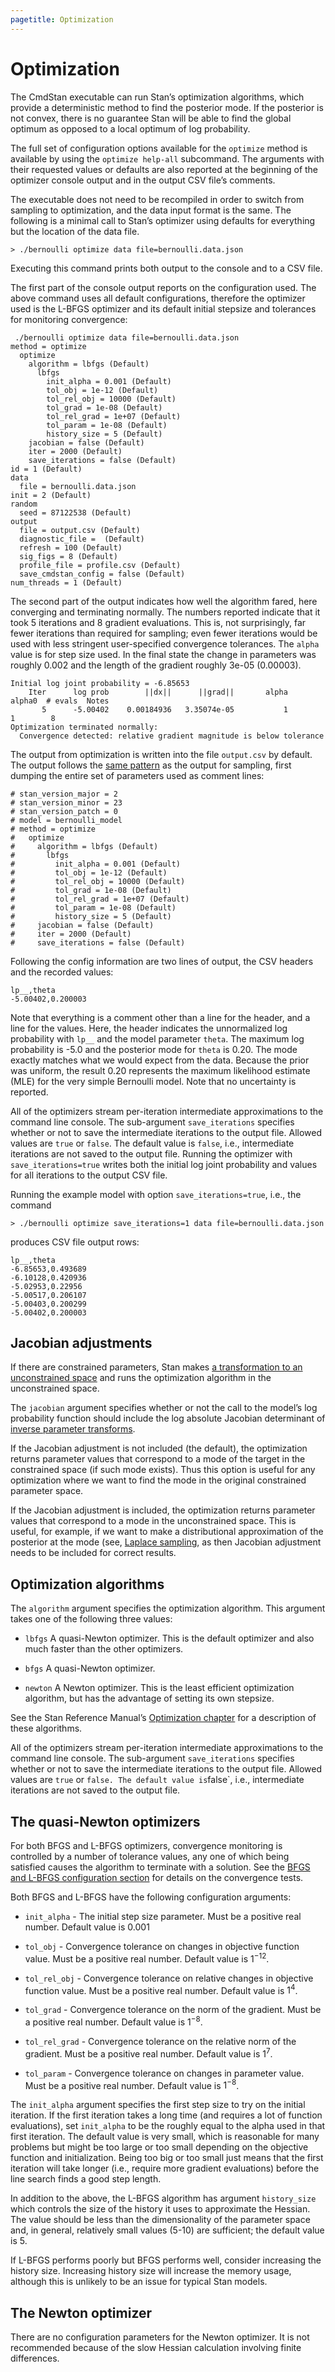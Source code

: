 ```yaml
---
pagetitle: Optimization
---
```


# Optimization

The CmdStan executable can run Stan’s optimization algorithms,
which provide a deterministic method to find the posterior mode.
If the posterior is not convex, there is no guarantee Stan
will be able to find the global optimum as opposed to a local optimum
of log probability.


The full set of configuration options available for the `optimize` method
is available by using the `optimize help-all` subcommand. The arguments
with their requested values or defaults are also reported at the beginning
of the optimizer console output and in the output CSV file's comments.

The executable does not need to be recompiled in order to switch from
sampling to optimization, and the data input format is the same. The
following is a minimal call to Stan's optimizer using defaults for
everything but the location of the data file.

```
> ./bernoulli optimize data file=bernoulli.data.json
```

Executing this command prints both output to the console and
to a CSV file.

The first part of the console output reports on the configuration used.
The above command uses all default configurations, therefore the optimizer
used is the L-BFGS optimizer and its default initial stepsize and
tolerances for monitoring convergence:
```
 ./bernoulli optimize data file=bernoulli.data.json
method = optimize
  optimize
    algorithm = lbfgs (Default)
      lbfgs
        init_alpha = 0.001 (Default)
        tol_obj = 1e-12 (Default)
        tol_rel_obj = 10000 (Default)
        tol_grad = 1e-08 (Default)
        tol_rel_grad = 1e+07 (Default)
        tol_param = 1e-08 (Default)
        history_size = 5 (Default)
    jacobian = false (Default)
    iter = 2000 (Default)
    save_iterations = false (Default)
id = 1 (Default)
data
  file = bernoulli.data.json
init = 2 (Default)
random
  seed = 87122538 (Default)
output
  file = output.csv (Default)
  diagnostic_file =  (Default)
  refresh = 100 (Default)
  sig_figs = 8 (Default)
  profile_file = profile.csv (Default)
  save_cmdstan_config = false (Default)
num_threads = 1 (Default)
```

The second part of the
output indicates how well the algorithm fared, here converging and
terminating normally. The numbers reported indicate that it took 5
iterations and 8 gradient evaluations.
This is, not surprisingly, far fewer iterations than required
for sampling; even fewer iterations would be used with less stringent
user-specified convergence tolerances.
The `alpha` value is for step size used.
In the final state the change in parameters was roughly $0.002$
and the length of the gradient roughly 3e-05 ($0.00003$).

```
Initial log joint probability = -6.85653
    Iter      log prob        ||dx||      ||grad||       alpha      alpha0  # evals  Notes
       5      -5.00402    0.00184936   3.35074e-05           1           1        8
Optimization terminated normally:
  Convergence detected: relative gradient magnitude is below tolerance
```

The output from optimization is written into the file
`output.csv` by default. The output follows the [same pattern](stan_csv_apdx.qmd)
as the output for sampling, first dumping the entire set of parameters
used as comment lines:

```
# stan_version_major = 2
# stan_version_minor = 23
# stan_version_patch = 0
# model = bernoulli_model
# method = optimize
#   optimize
#     algorithm = lbfgs (Default)
#       lbfgs
#         init_alpha = 0.001 (Default)
#         tol_obj = 1e-12 (Default)
#         tol_rel_obj = 10000 (Default)
#         tol_grad = 1e-08 (Default)
#         tol_rel_grad = 1e+07 (Default)
#         tol_param = 1e-08 (Default)
#         history_size = 5 (Default)
#     jacobian = false (Default)
#     iter = 2000 (Default)
#     save_iterations = false (Default)
```

Following the config information are two lines of output,
the CSV headers and the recorded values:

```
lp__,theta
-5.00402,0.200003
```

Note that everything is a comment other than a line for the header,
and a line for the values. Here, the header indicates the unnormalized
log probability with `lp__` and the model parameter
`theta`. The maximum log probability is -5.0 and the posterior
mode for `theta` is 0.20. The mode exactly matches what we would
expect from the data.
Because the prior was uniform, the result 0.20 represents the maximum
likelihood estimate (MLE) for the very simple Bernoulli model. Note
that no uncertainty is reported.

All of the optimizers stream per-iteration intermediate approximations to the command line console.
The sub-argument `save_iterations` specifies whether or not to save
the intermediate iterations to the output file.
Allowed values are `true` or `false`.
The default value is `false`, i.e., intermediate iterations are not saved to the output file.
Running the optimizer with `save_iterations=true` writes both
the initial log joint probability and values for all iterations to the output CSV file.

Running the example model with option `save_iterations=true`, i.e., the command
```
> ./bernoulli optimize save_iterations=1 data file=bernoulli.data.json
```
produces CSV file output rows:
```
lp__,theta
-6.85653,0.493689
-6.10128,0.420936
-5.02953,0.22956
-5.00517,0.206107
-5.00403,0.200299
-5.00402,0.200003
```


## Jacobian adjustments

If there are constrained parameters, Stan makes [a transformation to an
unconstrained space](https://mc-stan.org/docs/reference-manual/transforms.html) and runs the optimization algorithm in the unconstrained space.

The `jacobian` argument specifies whether or not the call to the model's
log probability function should include
the log absolute Jacobian determinant of
[inverse parameter transforms](https://mc-stan.org/docs/reference-manual/transforms.html).

If the Jacobian adjustment is not included (the default), the
optimization returns parameter values that correspond to a mode of the
target in the constrained space (if such mode exists). Thus this
option is useful for any optimization where we want to find the mode
in the original constrained parameter space.

If the Jacobian adjustment is included, the optimization returns
parameter values that correspond to a mode in the unconstrained
space. This is useful, for example, if we want to make a
distributional approximation of the posterior at the mode (see,
[Laplace sampling](laplace_sample_config.qmd), as then Jacobian
adjustment needs to be included for correct results.

## Optimization algorithms

The `algorithm` argument specifies the optimization algorithm.
This argument takes one of the following three values:

- `lbfgs` A quasi-Newton optimizer.  This is the default optimizer
and also much faster than the other optimizers.

- `bfgs` A quasi-Newton optimizer.

- `newton` A Newton optimizer.  This is the least efficient optimization algorithm,
but has the advantage of setting its own stepsize.

See the Stan Reference Manual's
[Optimization chapter](https://mc-stan.org/docs/reference-manual/optimization.html)
for a description of these algorithms.

All of the optimizers stream per-iteration intermediate approximations to the command line console.
The sub-argument `save_iterations` specifies whether or not to save
the intermediate iterations to the output file.
Allowed values are `true` or `false.
The default value is `false`, i.e., intermediate iterations are not saved to the output file.

## The quasi-Newton optimizers

For both BFGS and L-BFGS optimizers,
convergence monitoring is controlled by a number of tolerance values,
any one of which being satisfied causes the algorithm to terminate with a solution.
See the
[BFGS and L-BFGS configuration section](https://mc-stan.org/docs/reference-manual/optimization.html#bfgs-and-l-bfgs-configuration)
for details on the convergence tests.

Both BFGS and L-BFGS have the following configuration arguments:

- `init_alpha` - The initial step size parameter.
Must be a positive real number. Default value is $0.001$

- `tol_obj` - Convergence tolerance on changes in objective function value.
Must be a positive real number. Default value is $1^{-12}$.

- `tol_rel_obj` - Convergence tolerance on relative changes in objective function value.
Must be a positive real number. Default value is $1^{4}$.

- `tol_grad` - Convergence tolerance on the norm of the gradient.
Must be a positive real number. Default value is $1^{-8}$.

- `tol_rel_grad` - Convergence tolerance on the relative norm of the gradient.
Must be a positive real number. Default value is $1^{7}$.

- `tol_param` - Convergence tolerance on changes in parameter value.
Must be a positive real number. Default value is $1^{-8}$.

The `init_alpha` argument specifies the first step size to try on the initial iteration.
If the first iteration takes a long time (and requires a lot of function evaluations),
set `init_alpha` to be the roughly equal to the alpha used in that first iteration.
The default value is very small, which is reasonable for many problems but might be too large
or too small depending on the objective function and initialization.
Being too big or too small just means that the first iteration will take longer
(i.e., require more gradient evaluations) before the line search finds a good step length.

In addition to the above, the L-BFGS algorithm has argument `history_size`
which controls the size of the history it uses to approximate the Hessian.
The value should be less than the dimensionality of the parameter space and,
in general, relatively small values ($5$-$10$) are sufficient; the default value is $5$.

If L-BFGS performs poorly but BFGS performs well, consider increasing the history size.
Increasing history size will increase the memory usage,
although this is unlikely to be an issue for typical Stan models.

## The Newton optimizer

There are no configuration parameters for the Newton optimizer.
It is not recommended because of the slow Hessian calculation involving finite differences.
